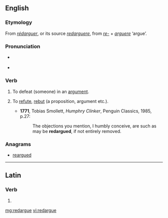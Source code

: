 ==English==

===Etymology===
From {{etyl|fr|en}} ''[[rédarguer]]'', or its source {{etyl|la|en}} ''[[redarguere]]'', from ''[[re-]]'' + ''[[arguere]]'' ‘argue’.

===Pronunciation===
* {{a|UK}} {{IPA|/ɹɛˈdɑːɡjuː/|lang=en}}
* {{a|US}} {{IPA|/ɹɛˈdɑɹɡjuː/|lang=en}}

===Verb===
{{en-verb|redargu}}

# {{context|Scotland|transitive|lang=en}} To defeat (someone) in an [[argument]].
# {{context|Scotland|transitive|lang=en}} To [[refute]], [[rebut]] (a proposition, argument etc.).
#* '''1771''', Tobias Smollett, ''Humphry Clinker'', Penguin Classics, 1985, p.27:
#*: The objections you mention, I humbly conceive, are such as may be '''redargued''', if not entirely removed.

===Anagrams===
* [[reargued#English|reargued]]

----

==Latin==

===Verb===
{{la-verb-form|redargue}}

# {{inflection of|redarguō||2|s|pres|actv|impr|lang=la}}

[[mg:redargue]]
[[vi:redargue]]